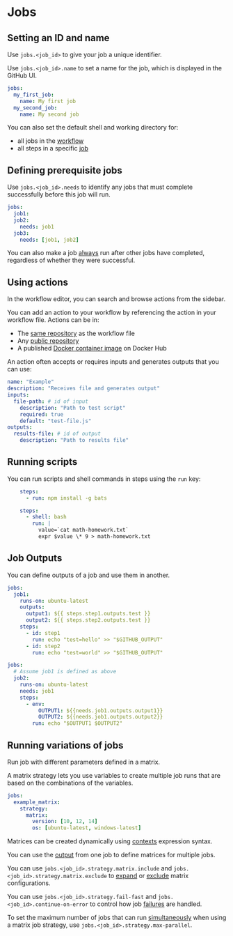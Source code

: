 # Jobs

## Setting an ID and name

Use `jobs.<job_id>` to give your job a unique identifier.

Use `jobs.<job_id>.name` to set a name for the job, which is displayed in the GitHub UI.

```yml
jobs:
  my_first_job:
    name: My first job
  my_second_job:
    name: My second job
```

You can also set the default shell and working directory for:
- all jobs in the [workflow](https://docs.github.com/en/actions/how-tos/write-workflows/choose-what-workflows-do/set-default-values-for-jobs#setting-default-shell-and-working-directory)
- all steps in a specific [job](https://docs.github.com/en/actions/how-tos/write-workflows/choose-what-workflows-do/set-default-values-for-jobs#setting-default-values-for-a-specific-job)


## Defining prerequisite jobs

Use `jobs.<job_id>.needs` to identify any jobs that must complete successfully before this job will run.

```yml
jobs:
  job1:
  job2:
    needs: job1
  job3:
    needs: [job1, job2]
```

You can also make a job [always](https://docs.github.com/en/actions/how-tos/write-workflows/choose-what-workflows-do/use-jobs#example-not-requiring-successful-dependent-jobs) run after other jobs have completed, regardless of whether they were successful.


## Using actions

In the workflow editor, you can search and browse actions from the sidebar.

You can add an action to your workflow by referencing the action in your workflow file. Actions can be in:
- The [same repository](https://docs.github.com/en/actions/how-tos/write-workflows/choose-what-workflows-do/find-and-customize-actions#adding-an-action-from-the-same-repository) as the workflow file
- Any [public repository](https://docs.github.com/en/actions/how-tos/write-workflows/choose-what-workflows-do/find-and-customize-actions#adding-an-action-from-a-different-repository)
- A published [Docker container image](https://docs.github.com/en/actions/how-tos/write-workflows/choose-what-workflows-do/find-and-customize-actions#referencing-a-container-on-docker-hub) on Docker Hub

An action often accepts or requires inputs and generates outputs that you can use:
```yml
name: "Example"
description: "Receives file and generates output"
inputs:
  file-path: # id of input
    description: "Path to test script"
    required: true
    default: "test-file.js"
outputs:
  results-file: # id of output
    description: "Path to results file"
```


## Running scripts

You can run scripts and shell commands in steps using the `run` key:
```yml
    steps:
      - run: npm install -g bats
```

```yml
    steps:
      - shell: bash
        run: |
          value=`cat math-homework.txt`
          expr $value \* 9 > math-homework.txt
```


## Job Outputs

You can define outputs of a job and use them in another.

```yml
jobs:
  job1:
    runs-on: ubuntu-latest
    outputs:
      output1: ${{ steps.step1.outputs.test }}
      output2: ${{ steps.step2.outputs.test }}
    steps:
      - id: step1
        run: echo "test=hello" >> "$GITHUB_OUTPUT"
      - id: step2
        run: echo "test=world" >> "$GITHUB_OUTPUT"
```

```yml
jobs:
  # Assume job1 is defined as above
  job2:
    runs-on: ubuntu-latest
    needs: job1
    steps:
      - env:
          OUTPUT1: ${{needs.job1.outputs.output1}}
          OUTPUT2: ${{needs.job1.outputs.output2}}
        run: echo "$OUTPUT1 $OUTPUT2"
```

## Running variations of jobs

Run job with different parameters defined in a matrix.

A matrix strategy lets you use variables to create multiple job runs that are based on the combinations of the variables.

```yml
jobs:
  example_matrix:
    strategy:
      matrix:
        version: [10, 12, 14]
        os: [ubuntu-latest, windows-latest]
```

Matrices can be created dynamically using [contexts](https://docs.github.com/en/actions/how-tos/write-workflows/choose-what-workflows-do/run-job-variations#using-contexts-to-create-matrices) expression syntax.

You can use the [output](https://docs.github.com/en/actions/how-tos/write-workflows/choose-what-workflows-do/run-job-variations#using-an-output-to-define-two-matrices) from one job to define matrices for multiple jobs.

You can use `jobs.<job_id>.strategy.matrix.include` and `jobs.<job_id>.strategy.matrix.exclude` to [expand](https://docs.github.com/en/actions/how-tos/write-workflows/choose-what-workflows-do/run-job-variations#expanding-or-adding-matrix-configurations) or [exclude](https://docs.github.com/en/actions/how-tos/write-workflows/choose-what-workflows-do/run-job-variations#excluding-matrix-configurations) matrix configurations.

You can use `jobs.<job_id>.strategy.fail-fast` and `jobs.<job_id>.continue-on-error` to control how job [failures](https://docs.github.com/en/actions/how-tos/write-workflows/choose-what-workflows-do/run-job-variations#handling-failures) are handled.

To set the maximum number of jobs that can run [simultaneously](https://docs.github.com/en/actions/how-tos/write-workflows/choose-what-workflows-do/run-job-variations#defining-the-maximum-number-of-concurrent-jobs) when using a matrix job strategy, use `jobs.<job_id>.strategy.max-parallel`.